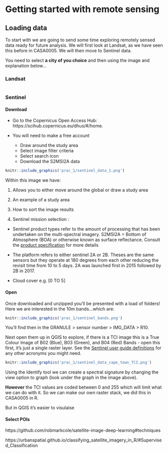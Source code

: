 # Getting started with remote sensing

## Loading data

To start with we are going to send some time exploring remotely sensed data ready for future analysis. We will first look at Landsat, as we have seen this before in CASA0005. We will then move to Sentinel data.


You need to select **a city of you choice** and then using the image and explanation below...


### Landsat


```r
```

### Sentinel

#### Download

* Go to the Copernicus Open Access Hub: https://scihub.copernicus.eu/dhus/#/home.

* You will need to make a free account

  * Draw around the study area
  * Select image filter criteria 
  * Select search icon
  * Download the S2MSI2A data
  
```r
knitr::include_graphics('prac_1/sentinel_data_1.png') 
```

Within this image we have:

1. Allows you to either move around the global or draw a study area

2. An example of a study area

3. How to sort the image results 

4. Sentinel mission selection : 

  - Sentinel product types refer to the amount of processing that has been undertaken on the multi-spectral imagery. S2MSI2A = Bottom of Atmosphere (BOA) or otherwise known as surface reflectance. Consult the [product specification](https://sentinel.esa.int/documents/247904/685211/sentinel-2-products-specification-document) for more details

- The platform refers to either sentinel 2A or 2B. Theses are the same sensors but they operate at 180 degrees from each other reducing the revisit time from 10 to 5 days. 2A was launched first in 2015 followed by 2B in 2017. 

- Cloud cover e.g. [0 TO 5]

#### Open

Once downloaded and unzipped you'll be presented with a load of folders! Here we are interested in the 10m bands...which are:

```r
knitr::include_graphics('prac_1/sentinel_bands.png') 
```

You'll find then in the GRANULE > sensor number > IMG_DATA > R10.

Next open them up in QGIS to explore, if there is a TCI image this is a True Colour Image of B02 (Blue), B03 (Green), and B04 (Red) Bands - open this first, it's just a single raster layer. See the [Sentinel user guide definitions](https://sentinels.copernicus.eu/ar/web/sentinel/user-guides/sentinel-2-msi/definitions) for any other acronyms you might need.

```r
knitr::include_graphics('prac_1/sentinel_data_cape_town_TCI.png') 
```
Using the Identify tool we can create a spectral signature by changing the view option to graph (look under the graph in the image above). 

**However** the TCI values are coded between 0 and 255 which will limit what we can do with it. So we can make our own raster stack, we did this in CASA0005 in R.

But in QGIS it's easier to visulaise 


#### Select POIs






https://github.com/robmarkcole/satellite-image-deep-learning#techniques 


https://urbanspatial.github.io/classifying_satellite_imagery_in_R/#Supervised_Classification 

